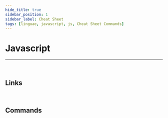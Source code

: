```yaml
---
hide_title: true
sidebar_position: 1
sidebar_label: Cheat Sheet
tags: [linguae, javascript, js, Cheat Sheet Commands]
---
```


<CardHeading>

  # Javascript
</CardHeading>

---
<br/>


<CardChapter>

  ## Links

  <Card
    title='Javascript'
    description='Website'
    to='https://www.ecma-international.org/publications-and-standards/standards/ecma-262/'/>
</CardChapter>
<br/>


<CardChapter>

  ## Commands

  <TableJavascriptCommands />
</CardChapter>
<br/>

